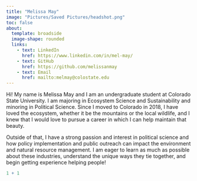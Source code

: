 ```yaml
---
title: "Melissa May"
image: "Pictures/Saved Pictures/headshot.png"
toc: false
about:
  template: broadside
  image-shape: rounded
  links:
    - text: LinkedIn
      href: https://www.linkedin.com/in/mel-may/
    - text: GitHub
      href: https://github.com/melissanmay
    - text: Email
      href: mailto:melmay@colostate.edu
---
```


Hi! My name is Melissa May and I am an undergraduate student at Colorado State University. I am majoring in Ecosystem Science and Sustainability and minoring in Political Science. Since I moved to Colorado in 2018, I have loved the ecosystem, whether it be the mountains or the local wildlife, and I knew that I would love to pursue a career in which I can help maintain that beauty.

Outside of that, I have a strong passion and interest in political science and how policy implementation and public outreach can impact the environment and natural resource management. I am eager to learn as much as possible about these industries, understand the unique ways they tie together, and begin getting experience helping people!

```r
1 + 1
```
